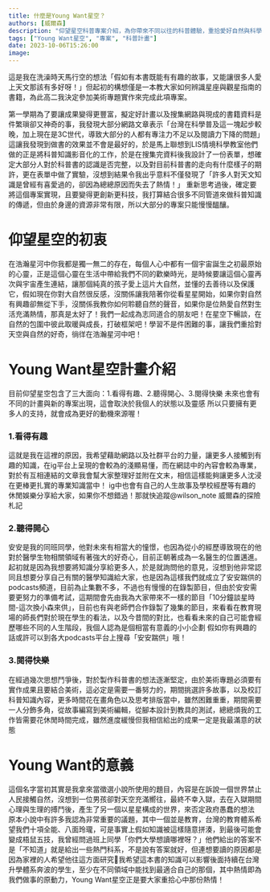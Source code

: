 ```yaml
---
title: 什麼是Young Want星空？
authors: [威爾森]
description: "仰望星空科普專案介紹，為你帶來不同以往的科普體驗，重拾愛好自然與科學之心，讓我們一起徜徉在浩瀚星河中吧！"
tags: ["Young Want星空", "專案", "科普計畫"]
date: 2023-10-06T15:26:00
image:
---
```


這是我在洗澡時天馬行空的想法「假如有本書既能有有趣的故事，又能讓很多人愛上天文那該有多好呀！」但起初的構想僅是一本教大家如何辨識星座與觀星指南的書籍，為此高二我決定參加美術專題實作來完成此項專案。

第一學期為了要讓成果變得更豐富，擬定好計畫以及搜集網路與現成的書籍資料是件繁瑣卻又神奇的事，我發現大部分網路文章表示「台灣在科學普及這一塊起步較晚，加上現在是3C世代，導致大部分的人都有專注力不足以及閱讀力下降的問題」這讓我發現到做書的效果並不會是最好的，於是馬上聯想到LIS情境科學教室他們做的正是將科普知識影音化的工作，於是在搜集完資料後我設計了一份表單，想確定大部分人對於科普書的認識是否完整，以及對目前科普書的走向有什麼樣子的期許，更在表單中做了實驗，沒想到結果令我出乎意料不僅發現了「許多人對天文知識是曾經有喜愛過的，卻因為總總原因而失去了熱情！」
重新思考過後，確定要將這個專案實現，且要變得更創新更科技，我打算結合很多不同管道來做科普知識的傳遞，但由於身邊的資源非常有限，所以大部分的專案只能慢慢醞釀。

# 仰望星空的初衷
在浩瀚星河中你我都是獨一無二的存在，每個人心中都有一個宇宙誕生之初最原始的心靈，正是這個心靈在生活中帶給我們不同的歡樂時光，是時候要讓這個心靈再次與宇宙產生連結，讓那個純真的孩子愛上這片大自然，並懂的去善待以及保護它，假如現在你對大自然很反感，沒關係讓我陪著你從看星星開始，如果你對自然有興趣卻無從下手，沒關係我教你如何聆聽自然的聲音，如果你是位熱愛自然對生活充滿熱情，那真是太好了！我們一起成為志同道合的朋友吧！在星空下暢談，在自然的包圍中彼此取暖與成長，打破框架吧！學習不是件困難的事，讓我們重拾對天空與自然的好奇，徜徉在浩瀚星河中吧！

# Young Want星空計畫介紹
目前仰望星空包含了三大面向：1.看得有趣、2.聽得開心、3.閱得快樂
未來也會有不同的計畫與新的專案出現，這會取決於我個人的狀態以及靈感
所以只要擁有更多人的支持，就會成為更好的動機來源喔！

### 1.看得有趣
這就是我在這裡的原因，我希望藉助網路以及社群平台的力量，讓更多人接觸到有趣的知識，在ig平台上呈現的會較為的淺顯易懂，而在網誌中的內容會較為專業，對於有互相連結的文章我會幫大家整理好並附在文末，相信這樣能夠讓更多人沈浸在更棒更扎實的專業知識當中！
ig中也會有自己的人生故事及學校經歷等有趣的休閒娛樂分享給大家，如果你不想錯過！那就快追蹤@wilson_note 威爾森的探險札記

### 2.聽得開心
安安是我的同班同學，他對未來有相當大的憧憬，也因為從小的經歷導致現在的他對於醫學生物相關領域有著強大的好奇心，目前正朝著成為一名醫生的位置邁進。
起初就是因為我想要將知識分享給更多人，於是就詢問他的意見，沒想到他非常認同且想要分享自己有關的醫學知識給大家，也是因為這樣我們就成立了安安踹供的podcasts頻道，目前為止集數不多，不過也有慢慢的在錄製節目，但由於安安需要更努力的準備考試，這期間會先由我為大家帶來不一樣的節目「10分鐘談星時間-這次換小森來供」，目前也有與老師們合作錄製了幾集的節目，來看看在教育現場的師長們對於現在學生的看法，以及今昔間的對比，也看看未來的自己可能會經歷哪些不同的人生階段，我個人認為是個相當有意義的小小企劃
假如你有興趣的話或許可以到各大podcasts平台上搜尋「安安踹供」哦！

### 3.閱得快樂
在經過幾次思想鬥爭後，對於製作科普書的想法逐漸堅定，由於美術專題必須要有實作成果且要結合美術，這必定是需要一番努力的，期間挑選許多故事，以及校訂科普知識內容，更多時間花在畫角色以及思考排版當中，雖然困難重重，期間需要一人分飾多角，從故事編寫到美術編輯，從腳本設計到教具的測試，總總煩我的工作皆需要花休閒時間完成，雖然進度緩慢但我相信給出的成果一定是我最滿意的狀態

# Young Want的意義
這個名字當初其實是我拿來當徵選小說所使用的題目，內容是在訴說一個世界禁止人民接觸自然，沒想到一位男孩卻對天空充滿嚮往，最終不幸入獄，去在入獄期間心理與生理的搏鬥後，產生了另一個以星星構成的世界，來否定政府愚蠢的想法
原本小說中有許多我認為非常重要的議題，其中一個並是教育，台灣的教育體系希望我們十項全能、八面玲瓏，可是事實上假如知識被這樣隨意拼湊，到最後可能會變成梧鼠五技，我曾經問過班上同學「你們大學想讀哪裡呀？」他們給出的答案不是「不知道」就是給出一些熱門科系，不是說有答案就好，但連想要讀的原因都是因為家裡的人希望他往這方面研究🧐我希望這本書的知識可以影響後面持續在台灣升學體系奔波的學生，至少在不同領域中能找到最適合自己的那個，其中熱情即為我們做事的原動力，Young Want星空正是要大家重拾心中那份熱情！

